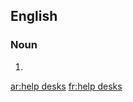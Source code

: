 {{also|helpdesks}}
==English==

===Noun===
{{head|en|noun plural form|head=[[help]] [[desks]]}}

# {{plural of|help desk|lang=en}}

[[ar:help desks]]
[[fr:help desks]]
